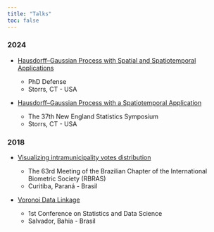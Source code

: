 ```yaml
---
title: "Talks"
toc: false
---
```


### 2024

- [Hausdorff–Gaussian Process with Spatial and Spatiotemporal
  Applications](slides/2024-defense/index.html)

  - PhD Defense
  - Storrs, CT - USA

- [Hausdorff–Gaussian Process with a Spatiotemporal
  Application](slides/2024-ness/index.html)

  - The 37th New England Statistics Symposium
  - Storrs, CT - USA

### 2018 

- [Visualizing intramunicipality votes distribution](https://lcgodoy.me/rbras)

  - The 63rd Meeting of the Brazilian Chapter of the International Biometric
    Society (RBRAS)
  - Curitiba, Paraná - Brasil

- [Voronoi Data Linkage](https://lcgodoy.me/csds)

  - 1st Conference on Statistics and Data Science
  - Salvador, Bahia - Brasil

